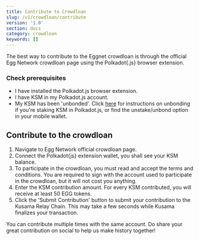 ```yaml
---
title: Contribute to Crowdloan
slug: /v1/crowdloan/contribute
version: '1.0'
section: docs
category: crowdloan
keywords: []
---
```


The best way to contribute to the Eggnet crowdloan is through the official Egg Network crowdloan 
page using the Polkadot{.js} browser extension.

### Check prerequisites

- I have installed the Polkadot.js browser extension.
- I have KSM in my Polkadot.js account.
- My KSM has been 'unbonded'. Click [here](https://wiki.polkadot.network/docs/maintain-guides-how-to-unbond) for instructions on unbonding if you're staking KSM in Polkadot.js, or find the unstake/unbond option in your mobile wallet.

## Contribute to the crowdloan 


<!-- TODO: 

// - Add screen shots of crowdloan page once finalized and tested on Rococo
// - Add link to crowdloan page once deployed to production -->

<!-- END -->

1. Navigate to Egg Network official crowdloan page.
2. Connect the Polkadot{js} extension wallet, you shall see your KSM balance.
3. To participate in the crowdloan, you must read and accept the terms and conditions. You are required to sign with the account used to participate in the crowdloan, but it will not cost you anything.
4. Enter the KSM contribution amount. For every KSM contributed, you will receive at least 50 EGG tokens.
5. Click the 'Submit Contribution' button to submit your contribution to the Kusama Relay Chain. This may take a few seconds while Kusama finalizes your transaction.

You can contribute multiple times with the same account. Do share your great contribution on social to help us make history together! 